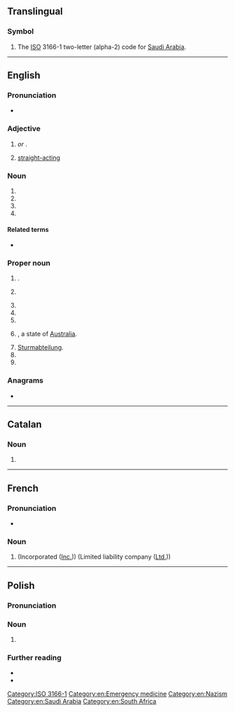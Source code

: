 {{also|ᎦᎪ|Appendix:Variations of "sa"}}
==Translingual==

===Symbol===
{{head|mul|symbol}}

# The [[ISO]] 3166-1 two-letter (alpha-2) code for [[Saudi Arabia]].

[[Category:ISO 3166-1]]

----

==English==

===Pronunciation===
* {{audio|en|en-au-SA.ogg|Audio (AU)}}

===Adjective===
{{en-adj|-}}

# {{lb|en|anatomy|medicine}} {{initialism of|en|sinoatrial|nodot=1}} ''or'' '''{{l|en|sinoauricular}}'''.
#: {{ux|en|'''SA''' block;&nbsp; [[SA node|'''SA''' node]]}}
# {{lb|en|in gay personal ads}} [[straight-acting]]

===Noun===
{{en-noun|~}}

# {{init of|en|sexual abuse}}
# {{init of|en|special agent}}
# {{abbreviation of|en|small arms}}
# {{abbreviation of|en|simulated annealing}}

====Related terms====
* {{s|abuse}} {{l|en|CSA}}

===Proper noun===
{{en-proper-noun}}

# {{abbreviation of|en|[[North Sulawesi]]|dot=,}} {{place|en|province|c/Indonesia}}.
# {{lb|en|sports}} {{abbreviation of|en|San Antonio}}
# {{initialism of|en|South Africa}}
# {{initialism of|en|South America}}
# {{initialism of|en|Saudi Arabia}}
# {{lb|en|Australia}} {{initialism of|en|South Australia|nodot=1}}, a state of [[Australia]].
#: {{coordinate terms|en|ACT|NSW|NT|QLD|TAS|VIC|WA}}
# [[Sturmabteilung]].
# {{init of|en||Stage Accompany}}
# {{initialism of|en|San Andreas}}

===Anagrams===
* {{anagrams|en|a=as|A's|A*'s|A*s|A+'s|A-'s|A/S|AS|As|A−'s|A♭s|A♯s|a's|a.s.|as|as-}}

[[Category:en:Emergency medicine]]
[[Category:en:Nazism]]
[[Category:en:Saudi Arabia]]
[[Category:en:South Africa]]

----

==Catalan==
{{wikipedia|lang=ca}}

===Noun===
{{head|ca|noun}}

# {{initialism of|ca|societat anònima}}

----

==French==

===Pronunciation===
* {{audio|fr|LL-Q150 (fra)-WikiLucas00-SA.wav|Audio}}

===Noun===
{{head|fr|noun}}

# {{init of|fr|[[société]] [[anonyme]]|nodot=1}} (Incorporated ([[Inc.]])) (Limited liability company ([[Ltd.]]))

----

==Polish==

===Pronunciation===
{{pl-p|es'a|a=Pl-SA.ogg|h=S.A}}

===Noun===
{{head|pl|noun}}

# {{lb|pl|business|finance|law}} {{initialism of|pl|spółka akcyjna}}

===Further reading===
* {{R:pl:WSJP}}
* {{R:pl:PWN}}
